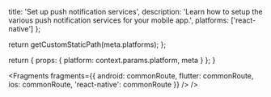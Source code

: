                   
  title: 'Set up push notification services',
  description: 'Learn how to setup the various push notification services for your mobile app.',
  platforms: ['react-native']
};

  return getCustomStaticPath(meta.platforms);
};

  return {
    props: {
      platform: context.params.platform,
      meta
    }
  };
}
          



<Fragments
  fragments={{
    android: commonRoute,
    flutter: commonRoute,
    ios: commonRoute,
    'react-native': commonRoute
  }}
/>
/>
